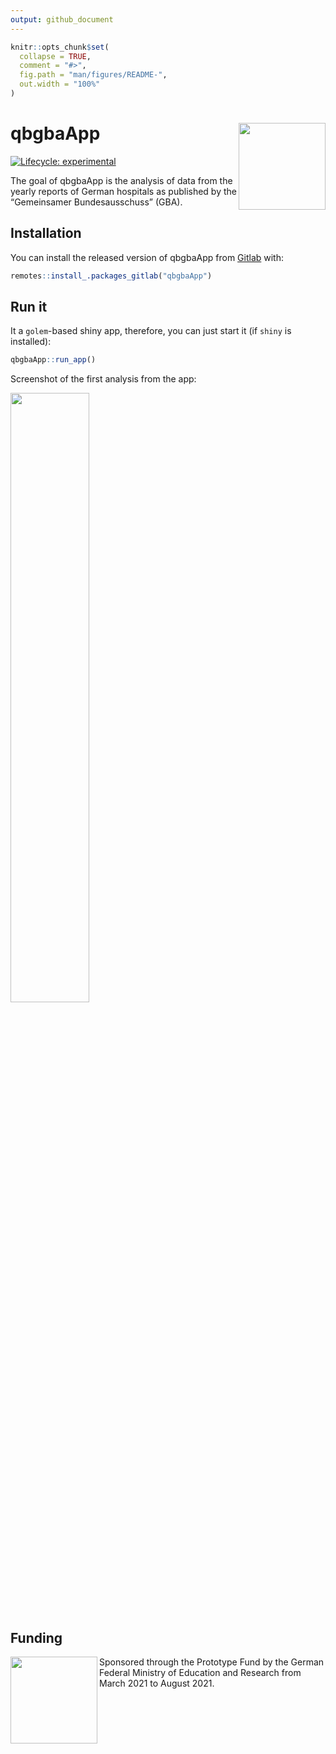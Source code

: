 ```yaml
---
output: github_document
---
```


<!-- README.md is generated from README.Rmd. Please edit that file -->

```r
knitr::opts_chunk$set(
  collapse = TRUE,
  comment = "#>",
  fig.path = "man/figures/README-",
  out.width = "100%"
)
```

# qbgbaApp <img src='man/figures/logo.png' align="right" height="139" />

<!-- badges: start -->
[![Lifecycle: experimental](https://img.shields.io/badge/lifecycle-experimental-orange.svg)](https://lifecycle.r-lib.org/articles/stages.html#experimental)
<!-- badges: end -->

The goal of qbgbaApp is the analysis of data from the yearly reports of German hospitals as published by the "Gemeinsamer Bundesausschuss" (GBA).

## Installation

You can install the released version of qbgbaApp from [Gitlab](https://gitlab.com/klinik-db/qbgbaApp) with:

``` r
remotes::install_.packages_gitlab("qbgbaApp")
```

## Run it 

It a `golem`-based shiny app, therefore, you can just start it (if `shiny` is installed):

```r
qbgbaApp::run_app()

```

Screenshot of the first analysis from the app:

<img src="./man/figures/Screenshot_Analyse_App_01.png" style="width:50%;"/>




## Funding

<a href='https://klinik-db.de'><img src='man/figures/BMBF_eng.png' align="left" height="139" /></a>

Sponsored through the Prototype Fund by the German Federal Ministry of Education and Research from March 2021 to August 2021.


